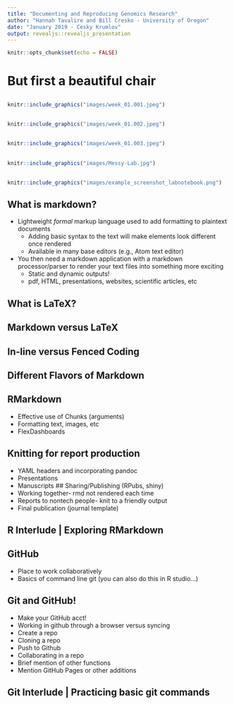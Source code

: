 ```yaml
---
title: "Documenting and Reproducing Genomics Research"
author: "Hannah Tavalire and Bill Cresko - University of Oregon"
date: "January 2019 - Cesky Krumlov"
output: revealjs::revealjs_presentation
---
```


```r
knitr::opts_chunk$set(echo = FALSE)
```

# But first a beautiful chair

## {.flexbox .vcenter}

```r
knitr::include_graphics("images/week_01.001.jpeg")
```

## {.flexbox .vcenter}

```r
knitr::include_graphics("images/week_01.002.jpeg")
```

## {.flexbox .vcenter}

```r
knitr::include_graphics("images/week_01.003.jpeg")
```

## {.flexbox .vcenter}

```r
knitr::include_graphics("images/Messy-Lab.jpg")
```


## {.flexbox .vcenter}

```r
knitr::include_graphics("images/example_screenshot_labnotebook.png")
```


## What is markdown?  {.flexbox .vcenter}
- Lightweight _formal_ markup language used to add formatting to plaintext documents
    - Adding basic syntax to the text will make elements look different once rendered
    - Available in many base editors (e.g., Atom text editor)
- You then need a markdown application with a markdown processor/parser to render your text files into something more exciting
    - Static and dynamic outputs!
    - pdf, HTML, presentations, websites, scientific articles, etc

## What is LaTeX?  {.flexbox .vcenter}


## Markdown versus LaTeX {.flexbox .vcenter}


## In-line versus Fenced Coding {.flexbox .vcenter}


## Different Flavors of Markdown {.flexbox .vcenter}


## RMarkdown
- Effective use of Chunks (arguments)
- Formatting text, images, etc
- FlexDashboards

## Knitting for report production
- YAML headers and incorporating pandoc
- Presentations
- Manuscripts
## Sharing/Publishing (RPubs, shiny)
- Working together- rmd not rendered each time
- Reports to nontech people- knit to a friendly output
- Final publication (journal template)

## R Interlude | Exploring RMarkdown


## GitHub
- Place to work collaboratively
- Basics of command line git (you can also do this in R studio...)

## Git and GitHub!
- Make your GitHub acct!
- Working in github through a browser versus syncing
- Create a repo
- Cloning a repo
- Push to Github
- Collaborating in a repo
- Brief mention of other functions
- Mention GitHub Pages or other additions

## Git Interlude | Practicing basic git commands

